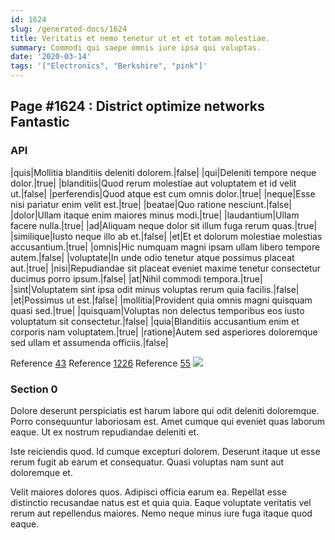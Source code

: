 ```yaml
---
id: 1624
slug: /generated-docs/1624
title: Veritatis et nemo tenetur ut et et totam molestiae.
summary: Commodi qui saepe omnis iure ipsa qui voluptas.
date: '2020-03-14'
tags: '["Electronics", "Berkshire", "pink"]'
---
```


## Page #1624 : District optimize networks Fantastic
### API

|quis|Mollitia blanditiis deleniti dolorem.|false|
|qui|Deleniti tempore neque dolor.|true|
|blanditiis|Quod rerum molestiae aut voluptatem et id velit ut.|false|
|perferendis|Quod atque est cum omnis dolor.|true|
|neque|Esse nisi pariatur enim velit est.|true|
|beatae|Quo ratione nesciunt.|false|
|dolor|Ullam itaque enim maiores minus modi.|true|
|laudantium|Ullam facere nulla.|true|
|ad|Aliquam neque dolor sit illum fuga rerum quas.|true|
|similique|Iusto neque illo ab et.|false|
|et|Et et dolorum molestiae molestias accusantium.|true|
|omnis|Hic numquam magni ipsam ullam libero tempore autem.|false|
|voluptate|In unde odio tenetur atque possimus placeat aut.|true|
|nisi|Repudiandae sit placeat eveniet maxime tenetur consectetur ducimus porro ipsum.|false|
|at|Nihil commodi tempora.|true|
|sint|Voluptatem sint ipsa odit minus voluptas rerum quia facilis.|false|
|et|Possimus ut est.|false|
|mollitia|Provident quia omnis magni quisquam quasi sed.|true|
|quisquam|Voluptas non delectus temporibus eos iusto voluptatum sit consectetur.|false|
|quia|Blanditiis accusantium enim et corporis nam voluptatem.|true|
|ratione|Autem sed asperiores doloremque sed ullam et assumenda officiis.|false|

Reference [43](/generated-docs/43)
Reference [1226](/generated-docs/1226)
Reference [55](/generated-docs/55)
![](/assets/cats-3.jpg)

### Section 0
Dolore deserunt perspiciatis est harum labore qui odit deleniti doloremque. Porro consequuntur laboriosam est. Amet cumque qui eveniet quas laborum eaque. Ut ex nostrum repudiandae deleniti et.
 Iste reiciendis quod. Id cumque excepturi dolorem. Deserunt itaque ut esse rerum fugit ab earum et consequatur. Quasi voluptas nam sunt aut doloremque et.
 Velit maiores dolores quos. Adipisci officia earum ea. Repellat esse distinctio recusandae natus est et quia quia. Eaque voluptate veritatis vel rerum aut repellendus maiores. Nemo neque minus iure fuga itaque quod eaque.
